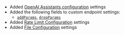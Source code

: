 - Added [OpenAI Assistants configuration](/docs/configuration/librechat_yaml/object_structure/assistants_endpoint) settings
- Added the following fields to custom endpoint settings:
  - [`addParams`](/docs/configuration/librechat_yaml/object_structure/custom_endpoint#addparams), [`dropParams`](/docs/configuration/librechat_yaml/object_structure/custom_endpoint#dropparams)
- Added [Rate Limit Configuration](/docs/configuration/librechat_yaml/object_structure/config#ratelimits) settings
- Added [File Configuration](/docs/configuration/librechat_yaml/object_structure/file_config) settings
